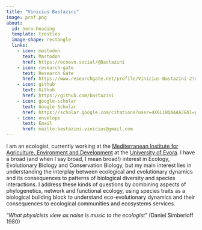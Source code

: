 ```yaml
---
title: "Vinicius Bastazini"
image: prof.png
about:
  id: hero-heading
  template: trestles
  image-shape: rectangle
  links:
    - icon: mastodon
      text: Mastodon
      href: https://ecoevo.social/@Bastazini
    - icon: research-gate
      text: Research Gate
      href: https://www.researchgate.net/profile/Vinicius-Bastazini-2?ev=hdr_xprf
    - icon: github
      text: Github
      href: https://github.com/bastazini
    - icon: google-scholar
      text: Google Scholar
      href: https://scholar.google.com/citations?user=4X6LiBQAAAAJ&hl=pt-BR
    - icon: envelope
      text: Email
      href: mailto:bastazini.vinicius@gmail.com
---
```


::: {#hero-heading}

I am an ecologist, currently working at the  [Mediterranean Institute for Agriculture, Environment and Development](https://www.med.uevora.pt) at the [University of Evora](https://www.uevora.pt). I have a broad (and when I say broad, I mean broad!) interest in Ecology, Evolutionary Biology and Conservation Biology, but my main interest lies in understanding the interplay between ecological and evolutionary dynamics and its consequences to patterns of biological diversity and species interactions. I address these kinds of questions by combining aspects of phylogenetics, network and functional ecology, using species traits as a biological building block to understand eco-evolutionary dynamics and their consequences to ecological communities and ecosystems services.

"*What physicists view as noise is music to the ecologist*" 
(Daniel Simberloff 1980)

:::





